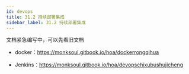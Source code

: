 ```yaml
---
id: devops
title: 31.2 持续部署集成
sidebar_label: 31.2 持续部署集成
---
```


文档紧急编写中，可以先看旧文档

- docker：https://monksoul.gitbook.io/hoa/dockerrongqihua

- Jenkins：https://monksoul.gitbook.io/hoa/devopschixubushujicheng
